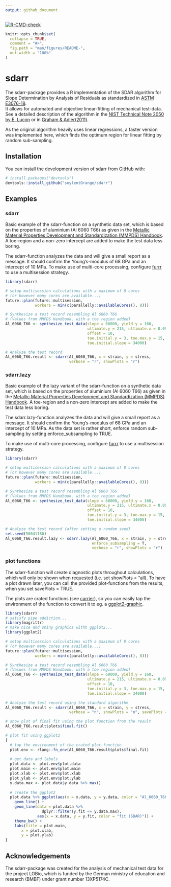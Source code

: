 ```yaml
---
output: github_document
---
```


<!-- badges: start -->
[![R-CMD-check](https://github.com/soylentOrange/sdarr/actions/workflows/R-CMD-check.yaml/badge.svg)](https://github.com/soylentOrange/sdarr/actions/workflows/R-CMD-check.yaml)
<!-- badges: end -->

<!-- README.md is generated from README.Rmd. Please edit that file -->

```r
knitr::opts_chunk$set(
  collapse = TRUE,
  comment = "#>",
  fig.path = "man/figures/README-",
  out.width = "100%"
)
```

# sdarr

The sdarr-package provides a R implementation of the SDAR algorithm for Slope Determination by Analysis of Residuals as standardized in [ASTM E3076-18](https://doi.org/10.1520/E3076-18).  
It allows for automated and objective linear-fitting of mechanical test-data. See a detailed description of the algorithm in the [NIST Technical Note 2050 by E. Lucon](https://doi.org/10.6028/NIST.TN.2050) or in [Graham & Adler(2011)](https://doi.org/10.1520/JTE103038).  
  
As the original algorithm heavily uses linear regressions, a faster version was implemented here, which finds the optimum region for linear fitting by random sub-sampling.

## Installation

You can install the development version of sdarr from [GitHub](https://github.com/) with:

``` r
# install.packages("devtools")
devtools::install_github("soylentOrange/sdarr")
```

## Examples

### sdarr

Basic example of the sdarr-function on a synthetic data set, which is based on the properties of aluminium (Al 6060 T66) as given in the 
[Metallic Material Properties Development and Standardization (MMPDS) Handbook](https://ntrl.ntis.gov/NTRL/dashboard/searchResults/titleDetail/PB2003106632.xhtml).
A toe-region and a non-zero intercept are added to make the test data less boring.  
  
The sdarr-function analyzes the data and will give a small report as a message.
It should confirm the Young's-modulus of 68 GPa and an intercept of 10 MPa.
To make use of multi-core processing, configure [furrr](https://furrr.futureverse.org/) to use a multisession strategy.

```r
library(sdarr)

# setup multisession calculations with a maximum of 8 cores 
# (or however many cores are available...)
future::plan(future::multisession, 
             workers = min(c(parallelly::availableCores(), 8)))

# Synthesize a test record resembling Al 6060 T66
# (Values from MMPDS Handbook, with a toe region added)
Al_6060_T66 <- synthesize_test_data(slope = 68000, yield.y = 160, 
                                    ultimate.y = 215, ultimate.x = 0.091,
                                    offset = 10,
                                    toe.initial.y = 3, toe.max.y = 15,
                                    toe.initial.slope = 34000)

# Analyze the test record
Al_6060_T66.result <- sdarr(Al_6060_T66, x = strain, y = stress, 
                            verbose = "r", showPlots = "r")

```

### sdarr.lazy

Basic example of the lazy variant of the sdarr-function on a synthetic data set, which is based on the properties of aluminium (Al 6060 T66) as given in the 
[Metallic Material Properties Development and Standardization (MMPDS) Handbook](https://ntrl.ntis.gov/NTRL/dashboard/searchResults/titleDetail/PB2003106632.xhtml).
A toe-region and a non-zero intercept are added to make the test data less boring.  
  
The sdarr.lazy-function analyzes the data and will give a small report as a message.
It should confirm the Young's-modulus of 68 GPa and an intercept of 10 MPa.
As the data set is rather short, enforce random sub-sampling by setting enforce_subsampling to TRUE.

To make use of multi-core processing, configure [furrr](https://furrr.futureverse.org/) to use a multisession strategy.

```r
library(sdarr)

# setup multisession calculations with a maximum of 8 cores 
# (or however many cores are available...)
future::plan(future::multisession, 
             workers = min(c(parallelly::availableCores(), 8)))

# Synthesize a test record resembling Al 6060 T66
# (Values from MMPDS Handbook, with a toe region added)
Al_6060_T66 <- synthesize_test_data(slope = 68000, yield.y = 160, 
                                    ultimate.y = 215, ultimate.x = 0.091,
                                    offset = 10,
                                    toe.initial.y = 3, toe.max.y = 15,
                                    toe.initial.slope = 34000)

# Analyze the test record (after setting a random seed)
set.seed(50041180)
Al_6060_T66.result.lazy <- sdarr.lazy(Al_6060_T66, x = strain, y = stress,
                                      enforce_subsampling = T,
                                      verbose = "r", showPlots = "r")

```

### plot functions

The sdarr-function will create diagnostic plots throughout calculations, which will only be shown when requested (i.e. set showPlots = "all). To have a plot drawn later, you can call the provided plot-functions from the results, when you set savePlots = TRUE.  

The plots are crated functions (see [carrier](https://github.com/r-lib/carrier)), so you can easily tap the environment of the function to convert it to eg. a [ggplot2-graphic](https://ggplot2.tidyverse.org/).

```r
library(sdarr)
# satisfy pipe addiction...
library(magrittr)
# make nice and shiny graphics withh ggplot2...
library(ggplot2)

# setup multisession calculations with a maximum of 8 cores 
# (or however many cores are available...)
future::plan(future::multisession, 
             workers = min(c(parallelly::availableCores(), 8)))

# Synthesize a test record resembling Al 6060 T66
# (Values from MMPDS Handbook, with a toe region added)
Al_6060_T66 <- synthesize_test_data(slope = 68000, yield.y = 160, 
                                    ultimate.y = 215, ultimate.x = 0.091,
                                    offset = 10,
                                    toe.initial.y = 3, toe.max.y = 15,
                                    toe.initial.slope = 34000)

# Analyze the test record using the standard algorithm
Al_6060_T66.result <- sdarr(Al_6060_T66, x = strain, y = stress,
                            verbose = "n", showPlots = "n", savePlots = TRUE)

# show plot of final fit using the plot function from the result
Al_6060_T66.result$plots$final.fit()

# plot fit using ggplot2 
{
  # tap the environment of the crated plot-function
  plot.env <- rlang::fn_env(Al_6060_T66.result$plots$final.fit)
  
  # get data and labels
  plot.data <- plot.env$plot.data
  plot.main <- plot.env$plot.main
  plot.xlab <- plot.env$plot.xlab
  plot.ylab <- plot.env$plot.ylab
  y.data.max <- plot.data$y.data %>% max()
  
  # create the ggplot2
  plot.data %>% ggplot(aes(x = x.data, y = y.data, color = "Al_6060_T66")) +
    geom_line() +
    geom_line(data = plot.data %>% 
                dplyr::filter(y.fit <= y.data.max),
              aes(x = x.data, y = y.fit, color = "fit (SDAR)")) +
    theme_bw() +
    labs(title = plot.main,
       x = plot.xlab,
       y = plot.ylab)
}

```

## Acknowledgements

The sdarr-package was created for the analysis of mechanical test data for the project LOBio, which is funded by the German ministry of education and research (BMBF) under grant number 13XP5174C.
